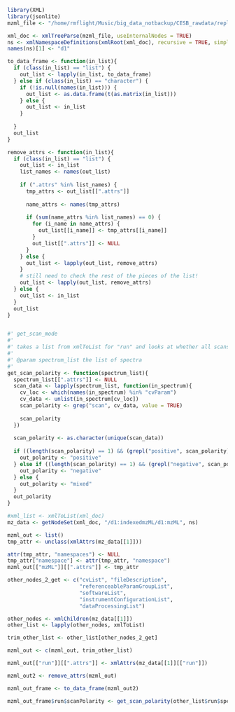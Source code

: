 ```r
library(XML)
library(jsonlite)
mzml_file <- "/home/rmflight/Music/big_data_notbackup/CESB_rawdata/replication_study/cancer_positive_mode/mzml_full_conversion/SBC110871exopos.mzML"
```

```r
xml_doc <- xmlTreeParse(mzml_file, useInternalNodes = TRUE)
ns <- xmlNamespaceDefinitions(xmlRoot(xml_doc), recursive = TRUE, simplify = TRUE)
names(ns)[1] <- "d1"
```

```r
to_data_frame <- function(in_list){
  if (class(in_list) == "list") {
    out_list <- lapply(in_list, to_data_frame)
  } else if (class(in_list) == "character") {
    if (!is.null(names(in_list))) {
      out_list <- as.data.frame(t(as.matrix(in_list)))
    } else {
      out_list <- in_list
    }
    
  }
  out_list
}

remove_attrs <- function(in_list){
  if (class(in_list) == "list") {
    out_list <- in_list
    list_names <- names(out_list)
    
    if (".attrs" %in% list_names) {
      tmp_attrs <- out_list[[".attrs"]]
      
      name_attrs <- names(tmp_attrs)
      
      if (sum(name_attrs %in% list_names) == 0) {
        for (i_name in name_attrs) {
          out_list[[i_name]] <- tmp_attrs[[i_name]]
        }
        out_list[[".attrs"]] <- NULL
      }
    } else {
      out_list <- lapply(out_list, remove_attrs)
    }
    # still need to check the rest of the pieces of the list!
    out_list <- lapply(out_list, remove_attrs)
  } else {
    out_list <- in_list
  }
  out_list
}


#' get_scan_mode
#' 
#' takes a list from xmlToList for "run" and looks at whether all scans are positive, negative, or mixed
#' 
#' @param spectrum_list the list of spectra
#' 
get_scan_polarity <- function(spectrum_list){
  spectrum_list[[".attrs"]] <- NULL
  scan_data <- lapply(spectrum_list, function(in_spectrum){
    cv_loc <- which(names(in_spectrum) %in% "cvParam")
    cv_data <- unlist(in_spectrum[cv_loc])
    scan_polarity <- grep("scan", cv_data, value = TRUE)
    
    scan_polarity
  })
  
  scan_polarity <- as.character(unique(scan_data))
  
  if ((length(scan_polarity) == 1) && (grepl("positive", scan_polarity))) {
    out_polarity <- "positive"
  } else if ((length(scan_polarity) == 1) && (grepl("negative", scan_polarity))) {
    out_polarity <- "negative"
  } else {
    out_polarity <- "mixed"
  }
  out_polarity
}

```

```r
#xml_list <- xmlToList(xml_doc)
mz_data <- getNodeSet(xml_doc, "/d1:indexedmzML/d1:mzML", ns)

mzml_out <- list()
tmp_attr <- unclass(xmlAttrs(mz_data[[1]]))

attr(tmp_attr, "namespaces") <- NULL
tmp_attr["namespace"] <- attr(tmp_attr, "namespace")
mzml_out[["mzML"]][[".attrs"]] <- tmp_attr

other_nodes_2_get <- c("cvList", "fileDescription",
                       "referenceableParamGroupList",
                       "softwareList",
                       "instrumentConfigurationList",
                       "dataProcessingList")

other_nodes <- xmlChildren(mz_data[[1]])
other_list <- lapply(other_nodes, xmlToList)

trim_other_list <- other_list[other_nodes_2_get]

mzml_out <- c(mzml_out, trim_other_list)

mzml_out[["run"]][[".attrs"]] <- xmlAttrs(mz_data[[1]][["run"]])
```

```r
mzml_out2 <- remove_attrs(mzml_out)

mzml_out_frame <- to_data_frame(mzml_out2)

mzml_out_frame$run$scanPolarity <- get_scan_polarity(other_list$run$spectrumList)
```


